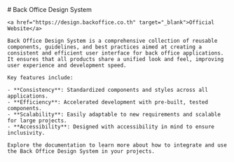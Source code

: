 
<Meta title="Introduction" />

<div className="sb-container">
  <div className='sb-section-title'>
    # Back Office Design System

    <a href="https://design.backoffice.co.th" target="_blank">Official Website</a>

    Back Office Design System is a comprehensive collection of reusable components, guidelines, and best practices aimed at creating a consistent and efficient user interface for back office applications. It ensures that all products share a unified look and feel, improving user experience and development speed.

    Key features include:

    - **Consistency**: Standardized components and styles across all applications.
    - **Efficiency**: Accelerated development with pre-built, tested components.
    - **Scalability**: Easily adaptable to new requirements and scalable for large projects.
    - **Accessibility**: Designed with accessibility in mind to ensure inclusivity.

    Explore the documentation to learn more about how to integrate and use the Back Office Design System in your projects.
  </div>
</div>
